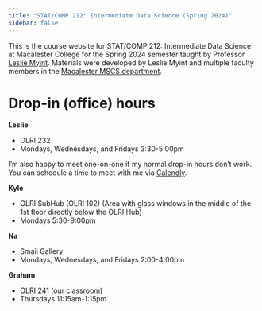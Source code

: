 ```yaml
---
title: "STAT/COMP 212: Intermediate Data Science (Spring 2024)"
sidebar: false
---
```


This is the course website for STAT/COMP 212: Intermediate Data Science at Macalester College for the Spring 2024 semester taught by Professor [Leslie Myint](https://www.lesliemyint.org). Materials were developed by Leslie Myint and multiple faculty members in the [Macalester MSCS department](https://www.macalester.edu/mscs/facultystaff/).

# Drop-in (office) hours

**Leslie**

- OLRI 232
- Mondays, Wednesdays, and Fridays 3:30-5:00pm

I'm also happy to meet one-on-one if my normal drop-in hours don't work. You can schedule a time to meet with me via [Calendly](https://calendly.com/lmyint).

**Kyle**

- OLRI SubHub (OLRI 102) (Area with glass windows in the middle of the 1st floor directly below the OLRI Hub)
- Mondays 5:30-9:00pm

**Na**

- Smail Gallery
- Mondays, Wednesdays, and Fridays 2:00-4:00pm

**Graham**

- OLRI 241 (our classroom)
- Thursdays 11:15am-1:15pm
